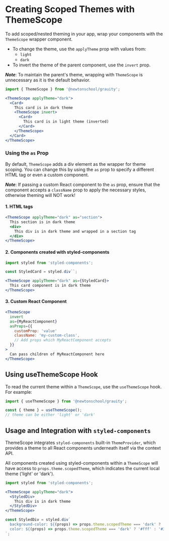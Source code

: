 
# Creating Scoped Themes with ThemeScope

To add scoped/nested theming in your app, wrap your components with the `ThemeScope` wrapper component.
- To change the theme, use the `applyTheme` prop with values from:
  - `light`
  - `dark`
- To invert the theme of the parent component, use the `invert` prop.

_**Note**_: To maintain the parent's theme, wrapping with `ThemeScope` is unnecessary as it is the default behavior.

```jsx
import { ThemeScope } from '@newtonschool/grauity';

<ThemeScope applyTheme="dark">
  <Card>
    This card is in dark theme
    <ThemeScope invert>
      <Card>
        This card is in light theme (inverted)
      </Card>
    </ThemeScope>
  </Card>
</ThemeScope>
```

### Using the `as` Prop

By default, `ThemeScope` adds a div element as the wrapper for theme scoping. You can change this by using the `as` prop to specify a different HTML tag or even a custom component.

_**Note**_: If passing a custom React component to the `as` prop, ensure that the component accepts a `className` prop to apply the necessary styles, otherwise theming will NOT work!

#### 1. HTML tags
```jsx
<ThemeScope applyTheme="dark" as="section">
  This section is in dark theme
  <div>
    This div is in dark theme and wrapped in a section tag
  </div>
</ThemeScope>
```

#### 2. Components created with styled-components
```jsx
import styled from 'styled-components';

const StyledCard = styled.div``;

<ThemeScope applyTheme="dark" as={StyledCard}>
  This card component is in dark theme
</ThemeScope>
```

#### 3. Custom React Component
```jsx
<ThemeScope
  invert
  as={MyReactComponent}
  asProps={{ 
    customProp: 'value' 
    className: 'my-custom-class',
    // Add props which MyReactComponent accepts
  }}
>
  Can pass children of MyReactComponent here
</ThemeScope>
```

## Using useThemeScope Hook

To read the current theme within a `ThemeScope`, use the `useThemeScope` hook. For example:

```jsx
import { useThemeScope } from '@newtonschool/grauity';

const { theme } = useThemeScope();
// theme can be either 'light' or 'dark'
```

## Usage and Integration with `styled-components`

ThemeScope integrates `styled-components` built-in `ThemeProvider`, which provides
a theme to all React components underneath itself via the context API.

All components created using styled-components within a `ThemeScope` will have access to `props.theme.scopedTheme`, which indicates the current local theme ('light' or 'dark').

```jsx
import styled from 'styled-components';

<ThemeScope applyTheme="dark">
  <StyledDiv>
    This div is in dark theme
  </StyledDiv>
</ThemeScope>

const StyledDiv = styled.div`
  background-color: ${(props) => props.theme.scopedTheme === 'dark' ? '#333' : '#fff'};
  color: ${(props) => props.theme.scopedTheme === 'dark' ? '#fff' : '#333'};
`;
```

<br />

<Meta of={ThemeScopeStory} />

<DocsPage of={ThemeScopeStory} />
